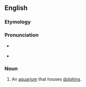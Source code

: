 ==English==

===Etymology===
{{suffix|en|dolphin|arium}}

===Pronunciation===
* {{a|UK}} {{IPA|/dɒl.fɪˈnɛəɹ.i.əm/|lang=en}}
* {{a|US}} {{IPA|/dɑl.fɪˈnɛəɹ.i.əm/|lang=en}}

===Noun===
{{en-noun|s|dolphinaria}}

# An [[aquarium]] that houses [[dolphin]]s.